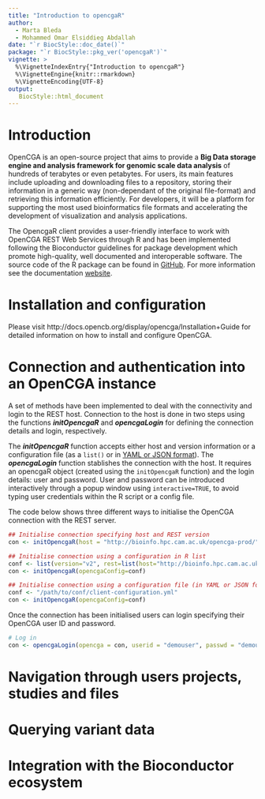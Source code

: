 ```yaml
---
title: "Introduction to opencgaR"
author:
  - Marta Bleda
  - Mohammed Omar Elsiddieg Abdallah
date: "`r BiocStyle::doc_date()`"
package: "`r BiocStyle::pkg_ver('opencgaR')`"
vignette: >
  %\VignetteIndexEntry{"Introduction to opencgaR"}
  %\VignetteEngine{knitr::rmarkdown}
  %\VignetteEncoding{UTF-8}  
output:
   BiocStyle::html_document
---
```

# Introduction
OpenCGA is an open-source project that aims to provide a **Big Data storage engine and analysis framework for genomic scale data analysis** of hundreds of terabytes or even petabytes. For users, its main features include uploading and downloading files to a repository, storing their information in a generic way (non-dependant of the original file-format) and retrieving this information efficiently. For developers, it will be a platform for supporting the most used bioinformatics file formats and accelerating the development of visualization and analysis applications.

The OpencgaR client provides a user-friendly interface to work with OpenCGA REST Web Services through R and has been implemented following the Bioconductor guidelines for package development which promote high-quality, well documented and interoperable software. The source code of the R package can be found in [GitHub](https://github.com/opencb/opencga/tree/develop/opencga-client/src/main/R). For more information see the documentation [website](http://docs.opencb.org/display/opencga/Overview).

# Installation and configuration
Please visit http://docs.opencb.org/display/opencga/Installation+Guide for detailed information on how to install and configure OpenCGA.

# Connection and authentication into an OpenCGA instance
A set of methods have been implemented to deal with the connectivity and login to the REST host. Connection to the host is done in two steps using the functions *__initOpencgaR__* and *__opencgaLogin__* for defining the connection details and login, respectively.

The *__initOpencgaR__* function accepts either host and version information or a configuration file (as a `list()` or in [YAML or JSON format](http://docs.opencb.org/display/opencga/client-configuration.yml)). The *__opencgaLogin__* function stablishes the connection with the host. It requires an opencgaR object (created using the `initOpencgaR` function) and the login details: user and password. User and password can be introduced interactively through a popup window using `interactive=TRUE`, to avoid typing user credentials within the R script or a config file.

The code below shows three different ways to initialise the OpenCGA connection with the REST server.

```r
## Initialise connection specifying host and REST version
con <- initOpencgaR(host = "http://bioinfo.hpc.cam.ac.uk/opencga-prod/", version = "v2")

## Initialise connection using a configuration in R list
conf <- list(version="v2", rest=list(host="http://bioinfo.hpc.cam.ac.uk/opencga-prod/"))
con <- initOpencgaR(opencgaConfig=conf)

## Initialise connection using a configuration file (in YAML or JSON format)
conf <- "/path/to/conf/client-configuration.yml"
con <- initOpencgaR(opencgaConfig=conf)
```

Once the connection has been initialised users can login specifying their OpenCGA user ID and password.

```r
# Log in
con <- opencgaLogin(opencga = con, userid = "demouser", passwd = "demouser")
```





# Navigation through users projects, studies and files
# Querying variant data
# Integration with the Bioconductor ecosystem

